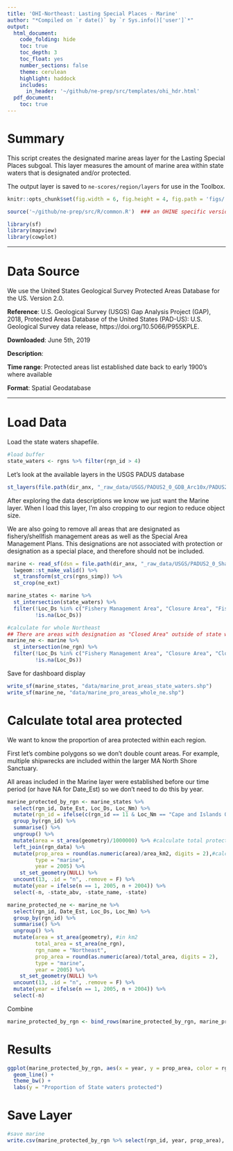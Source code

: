 ```yaml
---
title: 'OHI-Northeast: Lasting Special Places - Marine'
author: "*Compiled on `r date()` by `r Sys.info()['user']`*"
output: 
  html_document:
    code_folding: hide
    toc: true
    toc_depth: 3
    toc_float: yes
    number_sections: false
    theme: cerulean
    highlight: haddock
    includes: 
      in_header: '~/github/ne-prep/src/templates/ohi_hdr.html'
  pdf_document:
    toc: true
---
```


# Summary
This script creates the designated marine areas layer for the Lasting Special Places subgoal. This layer measures the amount of marine area within state waters that is designated and/or protected.

The output layer is saved to `ne-scores/region/layers` for use in the Toolbox.

``` r
knitr::opts_chunk$set(fig.width = 6, fig.height = 4, fig.path = 'figs/', message = FALSE, warning = FALSE)

source('~/github/ne-prep/src/R/common.R')  ### an OHINE specific version of common.R

library(sf)
library(mapview)
library(cowplot)
```


***

# Data Source 

We use the United States Geological Survey Protected Areas Database for the US. Version 2.0.

**Reference**: 
U.S. Geological Survey (USGS) Gap Analysis Project (GAP), 2018, Protected Areas Database of the United States (PAD-US): U.S. Geological Survey data release, https://doi.org/10.5066/P955KPLE.

**Downloaded**: June 5th, 2019

**Description**:  

**Time range**: Protected areas list established date back to early 1900's where available

**Format**:  Spatial Geodatabase


***

# Load Data

Load the state waters shapefile.
```r
#load buffer
state_waters <- rgns %>% filter(rgn_id > 4)
```

Let's look at the available layers in the USGS PADUS database

```r
st_layers(file.path(dir_anx, "_raw_data/USGS/PADUS2_0_GDB_Arc10x/PADUS2_0.gdb"))
```

After exploring the data descriptions we know we just want the Marine layer. When I load this layer, I'm also cropping to our region to reduce object size.

We are also going to remove all areas that are designated as fishery/shellfish management areas as well as the Special Area Management Plans. This designations are not associated with protection or designation as a special place, and therefore should not be included.

```r
marine <- read_sf(dsn = file.path(dir_anx, "_raw_data/USGS/PADUS2_0_Shapefiles/PADUS2_0Marine.shp")) %>%
  lwgeom::st_make_valid() %>%
  st_transform(st_crs(rgns_simp)) %>%
  st_crop(ne_ext) 

marine_states <- marine %>%
  st_intersection(state_waters) %>%
  filter(!Loc_Ds %in% c("Fishery Management Area", "Closure Area", "Fishery Management Areas", "Shellfish Management Area", "Essential Fish Habitat Conservation Area", "Conservation Area", "Gear Restricted Area", "Special Area Management Plan"), #the Conservation Areas are for Mussel Seed
         !is.na(Loc_Ds)) 

#calculate for whole Northeast
## There are areas with designation as "Closed Area" outside of state waters. Feedback from Michelle Bachmann suggests that these are for fisheries management and should not be included in sense of place.
marine_ne <- marine %>%
  st_intersection(ne_rgn) %>%
  filter(!Loc_Ds %in% c("Fishery Management Area", "Closure Area", "Closed Area", "Fishery Management Areas", "Shellfish Management Area", "Essential Fish Habitat Conservation Area", "Conservation Area", "Gear Restricted Area", "Special Area Management Plan"), #the Conservation Areas are for Mussel Seed
         !is.na(Loc_Ds)) 
```


Save for dashboard display

```r
write_sf(marine_states, "data/marine_prot_areas_state_waters.shp")
write_sf(marine_ne, "data/marine_pro_areas_whole_ne.shp")
```


# Calculate total area protected

We want to know the proportion of area protected within each region. 

First let's combine polygons so we don't double count areas. For example, multiple shipwrecks are included within the larger MA North Shore Sanctuary. 

All areas included in the Marine layer were established before our time period (or have NA for Date_Est) so we don't need to do this by year. 
```r
marine_protected_by_rgn <- marine_states %>%
  select(rgn_id, Date_Est, Loc_Ds, Loc_Nm) %>%
  mutate(rgn_id = ifelse(c(rgn_id == 11 & Loc_Nm == "Cape and Islands Ocean Sanctuary"), 8, rgn_id)) %>% #one sliver of Cape and Islands Ocean Sanctuary was being assigned to Rhode Island but is definitely MA
  group_by(rgn_id) %>%
  summarise() %>%
  ungroup() %>%
  mutate(area = st_area(geometry)/1000000) %>% #calculate total protected area
  left_join(rgn_data) %>%
  mutate(prop_area = round(as.numeric(area)/area_km2, digits = 2),#calculate proportion of state waters protected
         type = "marine",
         year = 2005) %>%
    st_set_geometry(NULL) %>% 
  uncount(13, .id = "n", .remove = F) %>%
  mutate(year = ifelse(n == 1, 2005, n + 2004)) %>%
  select(-n, -state_abv, -state_name, -state)
```
```r
marine_protected_ne <- marine_ne %>%
  select(rgn_id, Date_Est, Loc_Ds, Loc_Nm) %>% 
  group_by(rgn_id) %>%
  summarise() %>%
  ungroup() %>%
  mutate(area = st_area(geometry), #in km2
         total_area = st_area(ne_rgn),
         rgn_name = "Northeast",
         prop_area = round(as.numeric(area)/total_area, digits = 2),
         type = "marine",
         year = 2005) %>% 
    st_set_geometry(NULL) %>% 
  uncount(13, .id = "n", .remove = F) %>%
  mutate(year = ifelse(n == 1, 2005, n + 2004)) %>%
  select(-n)
```

Combine
```r
marine_protected_by_rgn <- bind_rows(marine_protected_by_rgn, marine_protected_ne)
```


# Results

```r
ggplot(marine_protected_by_rgn, aes(x = year, y = prop_area, color = rgn_name)) +
  geom_line() +
  theme_bw() +
  labs(y = "Proportion of State waters protected")
```

# Save Layer

```r
#save marine
write.csv(marine_protected_by_rgn %>% select(rgn_id, year, prop_area), file = "~/github/ne-scores/region/layers/lsp_protected_marine.csv")
```







